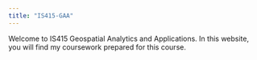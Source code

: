 ```yaml
---
title: "IS415-GAA"
---
```


Welcome to IS415 Geospatial Analytics and Applications. In this website, you will find my coursework prepared for this course.
